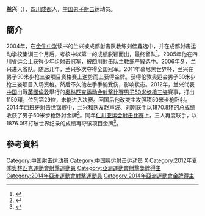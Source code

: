 {{Infobox sportsperson
| headercolor    = #D2691E
| name           = 兰兴
| image          = 
| imagesize      =
| caption        =
| birthname      =
| fullname       =
| nickname       =
| nationality    = 
| residence      =
| birthdate      = {{birth_date_and_age|1990|12|10}}<ref name="伦敦奥运">{{cite web|title=2012伦敦奥运会中国体育代表团成员名录 - 兰兴|url=http://2012teamchina.olympic.cn/index.php/personview/persons/16091|accessdate=2012-07-16|archive-date=2016-03-05|archive-url=https://web.archive.org/web/20160305033942/http://2012teamchina.olympic.cn/index.php/personview/persons/16091|dead-url=no}}{{zh-cn}}</ref>
| birthplace     = {{CHN}}
| height         = {{height|m=1.69}}<ref name="伦敦奥运"/>
| weight         = {{weight|kg=63}}<ref name="伦敦奥运"/>
| website        = 
| country        = {{CHN}}
| sport          = 男子[[射擊運動|射擊]]
| collegeteam    =
| club           =
| team           =
| turnedpro      =
| coach          = [[马军|马军]]<ref name="伦敦奥运"/>
| retired        =
| coaching       =
| worlds         =
| regionals      =
| nationals      =
| olympics       =
| paralympics    =
| highestranking =
| pb             =
| medaltemplates = 
| show-medals    = yes
}}
'''兰兴'''（{{bd|1990年|12月10日}}），[[四川|四川]][[成都|成都]]人，[[中国国家射击队|中国男子射击]]运动员。

==簡介==
2004年，在[[金牛中学|金牛中学]]读书的兰兴被成都射击队教练刘佳鑫选中，并在成都射击运动学校集训三个月后，考核中以第一的成绩脱颖而出，最终留队<ref>{{cite news |title=射击新天王 成都枪手兰兴打进伦敦奥运 |url=http://scnews.newssc.org/system/2012/03/16/013475926.shtml |accessdate=2021-07-30 |work=华西都市报 |agency=华西都市报}}</ref>。2005年他在四川省运会上获得少年组射击冠军，被四川射击队主教练[[严毅|严毅]]选中。2006年冬，兰兴进入省队。随后几年，兰兴多次夺得全国冠军。2011年慕尼黑世界杯，兰兴在男子50米步枪三姿项目资格赛上逆势而上获得金牌。获得伦敦奥运会男子50米步枪三姿项目入场资格。然后不久他左手手腕受伤，影响状态。2012年，兰兴代表[[2012年夏季奥林匹克运动会中国代表团|中国]]出戰[[英國|英國]][[倫敦|倫敦]]舉行的[[2012年夏季奥林匹克运动会|奥林匹克运动会]][[2012年夏季奧林匹克運動會射擊比賽|射擊比賽]][[2012年夏季奧林匹克運動會射擊比賽－男子50米步槍三姿|男子50米步槍三姿]]賽事，打出1159環，位列第29位，未能进入决赛。回国后他改变主攻强项50米步枪卧射。2014年西班牙射击世锦赛中，兰兴和队友[[赵声波|赵声波]]、[[刘刚_(射击运动员)|刘刚]]联手以1870.8环的总成绩收获了男子50米步枪卧射金牌<ref>{{cite news |title=兰兴获50米步枪卧射金牌 四川射击亚运"金满贯" |url=http://hao.sohu.com/n/404673809/ |accessdate=2021-07-30 |work=搜狐网 |archive-date=2021-07-30 |archive-url=https://web.archive.org/web/20210730081500/http://hao.sohu.com/n/404673809/ }}</ref>。同年[[2014年仁川亚运会|仁川亚运会]][[2014年亞洲運動會射擊比賽|射击比赛]]上，三人再度联手，以1876.0环打破世界纪录的成绩再夺该项目金牌<ref>{{cite news |title=世界冠军兰兴：射击就像钓鱼 举枪心就静下来 |url=https://sichuan.scol.com.cn/sczh/202009/57899793.html |accessdate=2021-07-30 |work=[[华西都市报|华西都市报]] |agency=华西都市报 |archive-date=2021-07-30 |archive-url=https://web.archive.org/web/20210730084500/https://sichuan.scol.com.cn/sczh/202009/57899793.html }}</ref>。

==參考資料==
{{Reflist}}

{{DEFAULTSORT:Lan Xing}}
[[Category:中国射击运动员|Category:中国射击运动员]]
[[Category:中国奥运射击运动员|Category:中国奥运射击运动员]]
[[Category:兰姓|X]]
[[Category:2012年夏季奧林匹克運動會射擊運動員|Category:2012年夏季奧林匹克運動會射擊運動員]]
[[Category:亞洲運動會射擊獎牌得主|Category:亞洲運動會射擊獎牌得主]]
[[Category:2014年亞洲運動會射擊運動員|Category:2014年亞洲運動會射擊運動員]]
[[Category:2014年亞洲運動會金牌得主|Category:2014年亞洲運動會金牌得主]]